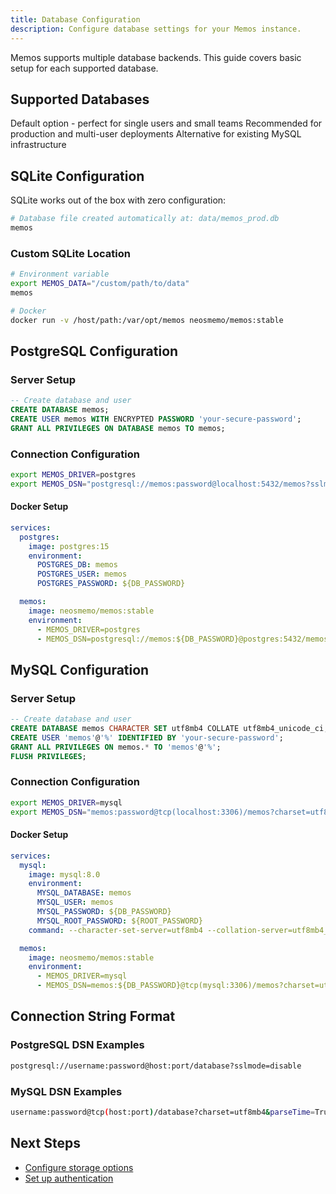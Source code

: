 ```yaml
---
title: Database Configuration
description: Configure database settings for your Memos instance.
---
```


Memos supports multiple database backends. This guide covers basic setup for each supported database.

## Supported Databases

<Cards>
  <Card title="SQLite" href="#sqlite-configuration" icon="Database">
    Default option - perfect for single users and small teams
  </Card>
  <Card title="PostgreSQL" href="#postgresql-configuration" icon="Database">
    Recommended for production and multi-user deployments
  </Card>
  <Card title="MySQL" href="#mysql-configuration" icon="Database">
    Alternative for existing MySQL infrastructure
  </Card>
</Cards>

## SQLite Configuration

SQLite works out of the box with zero configuration:

```bash
# Database file created automatically at: data/memos_prod.db
memos
```

### Custom SQLite Location

```bash
# Environment variable
export MEMOS_DATA="/custom/path/to/data"
memos

# Docker
docker run -v /host/path:/var/opt/memos neosmemo/memos:stable
```

## PostgreSQL Configuration

### Server Setup

```sql
-- Create database and user
CREATE DATABASE memos;
CREATE USER memos WITH ENCRYPTED PASSWORD 'your-secure-password';
GRANT ALL PRIVILEGES ON DATABASE memos TO memos;
```

### Connection Configuration

```bash
export MEMOS_DRIVER=postgres
export MEMOS_DSN="postgresql://memos:password@localhost:5432/memos?sslmode=disable"
```

#### Docker Setup

```yaml
services:
  postgres:
    image: postgres:15
    environment:
      POSTGRES_DB: memos
      POSTGRES_USER: memos
      POSTGRES_PASSWORD: ${DB_PASSWORD}

  memos:
    image: neosmemo/memos:stable
    environment:
      - MEMOS_DRIVER=postgres
      - MEMOS_DSN=postgresql://memos:${DB_PASSWORD}@postgres:5432/memos?sslmode=disable
```

## MySQL Configuration

### Server Setup

```sql
-- Create database and user
CREATE DATABASE memos CHARACTER SET utf8mb4 COLLATE utf8mb4_unicode_ci;
CREATE USER 'memos'@'%' IDENTIFIED BY 'your-secure-password';
GRANT ALL PRIVILEGES ON memos.* TO 'memos'@'%';
FLUSH PRIVILEGES;
```

### Connection Configuration

```bash
export MEMOS_DRIVER=mysql
export MEMOS_DSN="memos:password@tcp(localhost:3306)/memos?charset=utf8mb4&parseTime=True&loc=Local"
```

#### Docker Setup

```yaml
services:
  mysql:
    image: mysql:8.0
    environment:
      MYSQL_DATABASE: memos
      MYSQL_USER: memos
      MYSQL_PASSWORD: ${DB_PASSWORD}
      MYSQL_ROOT_PASSWORD: ${ROOT_PASSWORD}
    command: --character-set-server=utf8mb4 --collation-server=utf8mb4_unicode_ci

  memos:
    image: neosmemo/memos:stable
    environment:
      - MEMOS_DRIVER=mysql
      - MEMOS_DSN=memos:${DB_PASSWORD}@tcp(mysql:3306)/memos?charset=utf8mb4&parseTime=True&loc=Local
```

## Connection String Format

### PostgreSQL DSN Examples

```bash
postgresql://username:password@host:port/database?sslmode=disable
```

### MySQL DSN Examples

```bash
username:password@tcp(host:port)/database?charset=utf8mb4&parseTime=True&loc=Local
```

## Next Steps

- [Configure storage options](/docs/configuration/storage)
- [Set up authentication](/docs/configuration/authentication)
